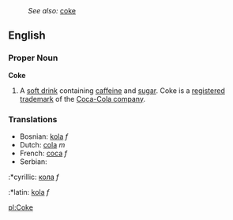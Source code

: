 :''See also:'' [[coke]]
==English==
===Proper Noun===
'''Coke'''
# A [[soft drink]] containing [[caffeine]] and [[sugar]]. Coke is a [[registered trademark]] of the [[Coca-Cola company]].

===Translations===
*Bosnian: [[kola]] ''f''
*Dutch: [[cola]] ''m''
*French: [[coca]] ''f''
*Serbian:
:*cyrillic: [[кола]] ''f''
:*latin: [[kola]] ''f''

[[pl:Coke]]